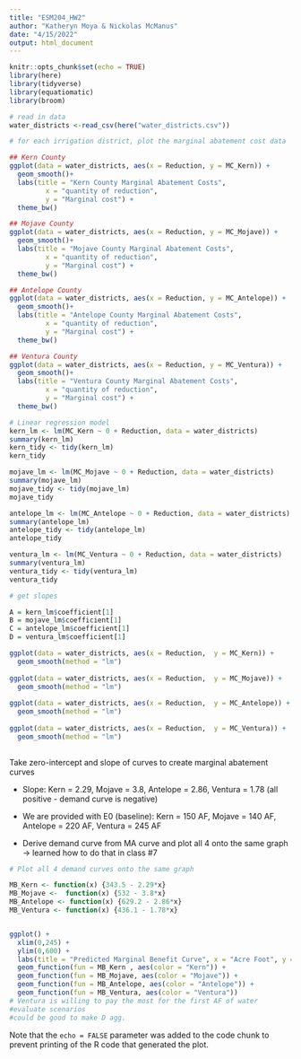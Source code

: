 ```yaml
---
title: "ESM204_HW2"
author: "Katheryn Moya & Nickolas McManus"
date: "4/15/2022"
output: html_document
---
```


```r
knitr::opts_chunk$set(echo = TRUE)
library(here)
library(tidyverse)
library(equatiomatic)
library(broom)
```

```r
# read in data
water_districts <-read_csv(here("water_districts.csv"))
```

```r
# for each irrigation district, plot the marginal abatement cost data

## Kern County
ggplot(data = water_districts, aes(x = Reduction, y = MC_Kern)) +
  geom_smooth()+
  labs(title = "Kern County Marginal Abatement Costs",
         x = "quantity of reduction",
         y = "Marginal cost") +
  theme_bw()

## Mojave County
ggplot(data = water_districts, aes(x = Reduction, y = MC_Mojave)) +
  geom_smooth()+
  labs(title = "Mojave County Marginal Abatement Costs",
         x = "quantity of reduction",
         y = "Marginal cost") +
  theme_bw()

## Antelope County
ggplot(data = water_districts, aes(x = Reduction, y = MC_Antelope)) +
  geom_smooth()+
  labs(title = "Antelope County Marginal Abatement Costs",
         x = "quantity of reduction",
         y = "Marginal cost") +
  theme_bw()

## Ventura County
ggplot(data = water_districts, aes(x = Reduction, y = MC_Ventura)) +
  geom_smooth()+
  labs(title = "Ventura County Marginal Abatement Costs",
         x = "quantity of reduction",
         y = "Marginal cost") +
  theme_bw()
```

```r
# Linear regression model
kern_lm <- lm(MC_Kern ~ 0 + Reduction, data = water_districts)
summary(kern_lm)
kern_tidy <- tidy(kern_lm)
kern_tidy

mojave_lm <- lm(MC_Mojave ~ 0 + Reduction, data = water_districts)
summary(mojave_lm)
mojave_tidy <- tidy(mojave_lm)
mojave_tidy

antelope_lm <- lm(MC_Antelope ~ 0 + Reduction, data = water_districts)
summary(antelope_lm)
antelope_tidy <- tidy(antelope_lm)
antelope_tidy

ventura_lm <- lm(MC_Ventura ~ 0 + Reduction, data = water_districts)
summary(ventura_lm)
ventura_tidy <- tidy(ventura_lm)
ventura_tidy

```

```r
# get slopes

A = kern_lm$coefficient[1]
B = mojave_lm$coefficient[1]
C = antelope_lm$coefficient[1]
D = ventura_lm$coefficient[1]
```

```r
ggplot(data = water_districts, aes(x = Reduction,  y = MC_Kern)) +
  geom_smooth(method = "lm")
             
ggplot(data = water_districts, aes(x = Reduction,  y = MC_Mojave)) +
  geom_smooth(method = "lm")
             
ggplot(data = water_districts, aes(x = Reduction,  y = MC_Antelope)) +
  geom_smooth(method = "lm")
             
ggplot(data = water_districts, aes(x = Reduction,  y = MC_Ventura)) +
  geom_smooth(method = "lm")
             
```
Take zero-intercept and slope of curves to create marginal abatement curves

- Slope: Kern = 2.29, Mojave = 3.8, Antelope = 2.86, Ventura = 1.78 (all positive - demand curve is negative)
- We are provided with E0 (baseline): Kern = 150 AF, Mojave = 140 AF, Antelope = 220 AF, Ventura = 245 AF

- Derive demand curve from MA curve and plot all 4 onto the same graph -> learned how to do that in class #7

```r
# Plot all 4 demand curves onto the same graph

MB_Kern <- function(x) {343.5 - 2.29*x}
MB_Mojave <-  function(x) {532 - 3.8*x}
MB_Antelope <- function(x) {629.2 - 2.86*x}
MB_Ventura <- function(x) {436.1 - 1.78*x}


ggplot() + 
  xlim(0,245) + 
  ylim(0,600) +
  labs(title = "Predicted Marginal Benefit Curve", x = "Acre Foot", y = "$/Acre Foot", color = "Irrigation Districts") +
  geom_function(fun = MB_Kern , aes(color = "Kern")) +
  geom_function(fun = MB_Mojave, aes(color = "Mojave")) +
  geom_function(fun = MB_Antelope, aes(color = "Antelope")) +
  geom_function(fun = MB_Ventura, aes(color = "Ventura")) 
# Ventura is willing to pay the most for the first AF of water
#evaluate scenarios
#could be good to make D agg.
```

Note that the `echo = FALSE` parameter was added to the code chunk to prevent printing of the R code that generated the plot.

